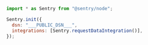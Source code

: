 <SignInNote />

```javascript {tabTitle: npm}
import * as Sentry from "@sentry/node";

Sentry.init({
  dsn: "___PUBLIC_DSN___",
  integrations: [Sentry.requestDataIntegration()],
});
```
